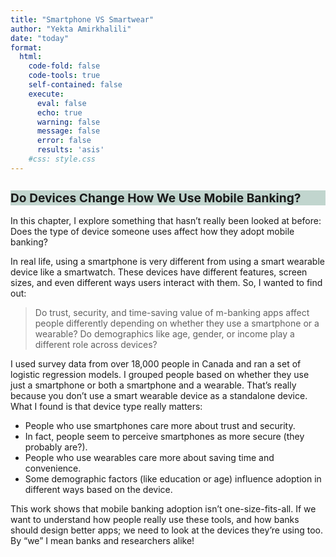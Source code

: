 ```yaml
---
title: "Smartphone VS Smartwear" 
author: "Yekta Amirkhalili"
date: "today"
format: 
  html: 
    code-fold: false
    code-tools: true
    self-contained: false
    execute:
      eval: false 
      echo: true
      warning: false
      message: false
      error: false
      results: 'asis'
    #css: style.css
---
```

<!-- CSS CHANGES -->
<style>
.quarto-title h1.title {
  font-size: 1.5rem; 
}

h2{
    font-size: 1.2rem;
    background-color:rgba(128, 170, 156, 0.48);
}

.future-idea-box {
  border: 2px solid var(--quarto-hl-header-color, #86bdab); /* Uses Quarto header color variable or fallback */
  border-radius: 8px;
  padding: 1em;
  margin: 1em 0;
  background: #f9f9fc;
}
.future-idea-title {
  font-weight: bold;
  color: var(--quarto-hl-header-color,rgb(111, 172, 152));
  margin-bottom: 0.5em;
  font-size: 1.1em;
}

</style>
<!-- CSS CHANGES -->


## Do Devices Change How We Use Mobile Banking?
In this chapter, I explore something that hasn't really been looked at before: Does the type of device someone uses affect how they adopt mobile banking?

In real life, using a smartphone is very different from using a smart wearable device like a smartwatch. 
These devices have different features, screen sizes, and even different ways users interact with them.
So, I wanted to find out:

> Do trust, security, and time-saving value of m-banking apps affect people differently depending on whether they use a smartphone or a wearable?
> Do demographics like age, gender, or income play a different role across devices?

I used survey data from over 18,000 people in Canada and ran a set of logistic regression models. 
I grouped people based on whether they use just a smartphone or both a smartphone and a wearable.
That's really because you don't use a smart wearable device as a standalone device.
What I found is that device type really matters:

* People who use smartphones care more about trust and security.
* In fact, people seem to perceive smartphones as more secure (they probably are?).
* People who use wearables care more about saving time and convenience.
* Some demographic factors (like education or age) influence adoption in different ways based on the device.

This work shows that mobile banking adoption isn't one-size-fits-all. 
If we want to understand how people really use these tools, and how banks should design better apps; we need to look at the devices they're using too.
By "we" I mean banks and researchers alike! 